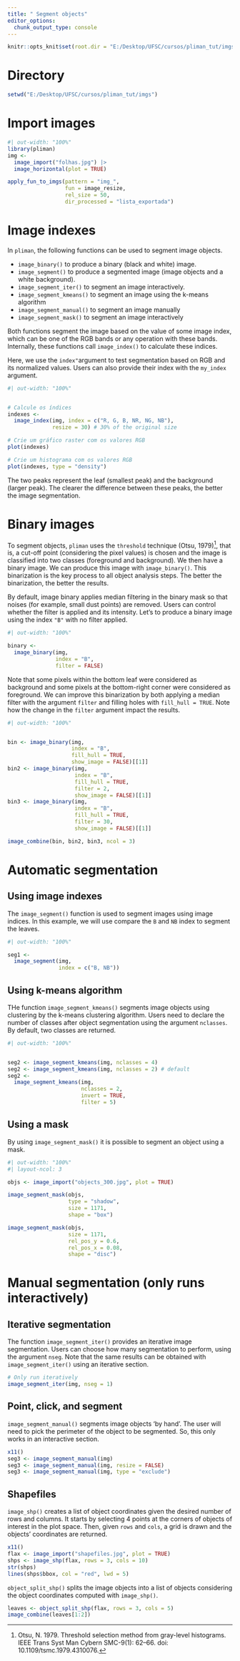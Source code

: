```yaml
---
title: " Segment objects"
editor_options: 
  chunk_output_type: console
---
```


```r
knitr::opts_knit$set(root.dir = "E:/Desktop/UFSC/cursos/pliman_tut/imgs")
```

# Directory
```r
setwd("E:/Desktop/UFSC/cursos/pliman_tut/imgs")
```


# Import images
```r
#| out-width: "100%"
library(pliman) 
img <- 
  image_import("folhas.jpg") |> 
  image_horizontal(plot = TRUE)

apply_fun_to_imgs(pattern = "img_",
                  fun = image_resize,
                  rel_size = 50,
                  dir_processed = "lista_exportada")
```


# Image indexes

In `pliman`, the following functions can be used to segment image objects.

* `image_binary()` to produce a binary (black and white) image.
* `image_segment()` to produce a segmented image (image objects and a white background).
* `image_segment_iter()` to segment an image interactively.
* `image_segment_kmeans()` to segment an image using the k-means algorithm 
* `image_segment_manual()` to segment an image manually
* `image_segment_mask()` to segment an image interactively

Both functions segment the image based on the value of some image index, which can be one of the RGB bands or any operation with these bands. Internally, these functions call `image_index()` to calculate these indices.

Here, we use the `index" `argument to test segmentation based on RGB and its normalized values. Users can also provide their index with the `my_index` argument.


```r
#| out-width: "100%"


# Calcule os índices
indexes <- 
  image_index(img, index = c("R, G, B, NR, NG, NB"),
              resize = 30) # 30% of the original size

# Crie um gráfico raster com os valores RGB
plot(indexes)

# Crie um histograma com os valores RGB
plot(indexes, type = "density")

```

The two peaks represent the leaf (smallest peak) and the background (larger peak). The clearer the difference between these peaks, the better the image segmentation.


# Binary images

To segment objects, `pliman` uses the `threshold` technique (Otsu, 1979)^[Otsu, N. 1979. Threshold selection method from gray-level histograms. IEEE Trans Syst Man Cybern SMC-9(1): 62–66. doi: 10.1109/tsmc.1979.4310076.], that is, a cut-off point (considering the pixel values) is chosen and the image is classified into two classes (foreground and background). We then have a binary image. We can produce this image with `image_binary()`. This binarization is the key process to all object analysis steps. The better the binarization, the better the results.

By default, image binary applies median filtering in the binary mask so that noises (for example, small dust points) are removed. Users can control whether the filter is applied and its intensity. Let's to produce a binary image using the index `"B"` with no filter applied.

```r
#| out-width: "100%"

binary <- 
  image_binary(img,
               index = "B",
               filter = FALSE)
```

Note that some pixels within the bottom leaf were considered as background and some pixels at the bottom-right corner were considered as foreground. We can improve this binarization by both applying a median filter with the argument `filter` and filling holes with `fill_hull = TRUE`. Note how the change in the `filter` argument impact the results.

```r
#| out-width: "100%"


bin <- image_binary(img, 
                    index = "B", 
                    fill_hull = TRUE,
                    show_image = FALSE)[[1]]
bin2 <- image_binary(img, 
                     index = "B", 
                     fill_hull = TRUE,
                     filter = 2,
                     show_image = FALSE)[[1]]
bin3 <- image_binary(img, 
                     index = "B",
                     fill_hull = TRUE,
                     filter = 30,
                     show_image = FALSE)[[1]]

image_combine(bin, bin2, bin3, ncol = 3)
```


# Automatic segmentation
## Using image indexes
The `image_segment()` function is used to segment images using image indices. In this example, we will use compare the `B` and `NB` index to segment the leaves.

```r
#| out-width: "100%"

seg1 <- 
  image_segment(img,
                index = c("B, NB"))

```


## Using k-means algorithm

THe function `image_segment_kmeans()` segments image objects using clustering by the k-means clustering algorithm. Users need to declare the number of classes after object segmentation using the argument `nclasses`. By default, two classes are returned.

```r
#| out-width: "100%"


seg2 <- image_segment_kmeans(img, nclasses = 4)
seg2 <- image_segment_kmeans(img, nclasses = 2) # default
seg2 <- 
  image_segment_kmeans(img,
                       nclasses = 2,
                       invert = TRUE,
                       filter = 5)
```

## Using a mask

By using `image_segment_mask()` it is possible to segment an object using a mask.

```r
#| out-width: "100%"
#| layout-ncol: 3

objs <- image_import("objects_300.jpg", plot = TRUE)

image_segment_mask(objs,
                   type = "shadow",
                   size = 1171,
                   shape = "box")

image_segment_mask(objs,
                   size = 1171,
                   rel_pos_y = 0.6,
                   rel_pos_x = 0.08,
                   shape = "disc")
```



# Manual segmentation (only runs interactively)
## Iterative segmentation

The function `image_segment_iter()` provides an iterative image segmentation. Users can choose how many segmentation to perform, using the argument `nseg`. Note that the same results can be obtained with `image_segment_iter()` using an iterative section.

```r
# Only run iteratively
image_segment_iter(img, nseg = 1)
```


## Point, click, and segment
`image_segment_manual()` segments image objects 'by hand'. The user will need to pick the perimeter of the object to be segmented. So, this only works in an interactive section.

```r
x11()
seg3 <- image_segment_manual(img)
seg3 <- image_segment_manual(img, resize = FALSE)
seg3 <- image_segment_manual(img, type = "exclude")
```


## Shapefiles
`image_shp()` creates a list of object coordinates given the desired number of rows and columns. It starts by selecting 4 points at the corners of objects of interest in the plot space. Then, given `rows` and `cols`, a grid is drawn and the objects' coordinates are returned.

```r
x11()
flax <- image_import("shapefiles.jpg", plot = TRUE)
shps <- image_shp(flax, rows = 3, cols = 10)
str(shps)
lines(shps$bbox, col = "red", lwd = 5)
```

`object_split_shp()` splits the image objects into a list of objects considering the object coordinates computed with `image_shp()`.

```r
leaves <- object_split_shp(flax, rows = 3, cols = 5)
image_combine(leaves[1:2])
```


